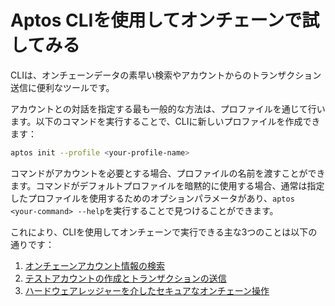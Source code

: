 # Aptos CLIを使用してオンチェーンで試してみる

CLIは、オンチェーンデータの素早い検索やアカウントからのトランザクション送信に便利なツールです。

アカウントとの対話を指定する最も一般的な方法は、プロファイルを通じて行います。以下のコマンドを実行することで、CLIに新しいプロファイルを作成できます：

```bash filename="Terminal"
aptos init --profile <your-profile-name>
```

コマンドがアカウントを必要とする場合、プロファイルの名前を渡すことができます。コマンドがデフォルトプロファイルを暗黙的に使用する場合、通常は指定したプロファイルを使用するためのオプションパラメータがあり、`aptos <your-command> --help`を実行することで見つけることができます。

これにより、CLIを使用してオンチェーンで実行できる主な3つのことは以下の通りです：

1. [オンチェーンアカウント情報の検索](trying-things-on-chain/looking-up-account-info.mdx)
2. [テストアカウントの作成とトランザクションの送信](trying-things-on-chain/create-test-accounts.mdx)
3. [ハードウェアレッジャーを介したセキュアなオンチェーン操作](trying-things-on-chain/ledger.mdx)
